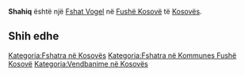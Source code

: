 {{Fshat në Kosovës
 | Emri                = Shahiq
| sqi_N_name = Shahiq
| sqi_N_FULL_NAME_RO = Shahiq
| sqi_N_FULL_NAME_ND_RO = Shahiq
| sqi_N_SORT_NAME_RG = SHAHIQ
| sqi_N_FULL_NAME_RG = Shahiq
| sqi_N_FULL_NAME_ND_RG = Shahiq
| sqi_V_name = Shahiqi
| sqi_V_FULL_NAME_RO = Shahiqi Shaiq Shajiq
| sqi_V_FULL_NAME_ND_RO = Shahiqi Shaiq Shajiq
| sqi_V_SORT_NAME_RG = SHAHIQI SHAIQ SHAJIQ
| sqi_V_FULL_NAME_RG = Shahiqi Shaiq Shajiq
| sqi_V_FULL_NAME_ND_RG = Shahiqi Shaiq Shajiq
| srp_N_name = Šaić
| srp_N_FULL_NAME_RO = Šaić
| srp_N_FULL_NAME_ND_RO = Saic
| srp_N_SORT_NAME_RG = SAIC
| srp_N_FULL_NAME_RG = Šaić
| srp_N_FULL_NAME_ND_RG = Saic
| srp_V_name = Šajić
| srp_V_FULL_NAME_RO = Šajić
| srp_V_FULL_NAME_ND_RO = Sajic
| srp_V_SORT_NAME_RG = SAJIC
| srp_V_FULL_NAME_RG = Šajić
| srp_V_FULL_NAME_ND_RG = Sajic
| srp_VS_name = Шајић
| srp_VS_FULL_NAME_RO = Шајић
| srp_VS_FULL_NAME_ND_RO = Шајић
| srp_VS_SORT_NAME_RG = ШАЈИЋ
| srp_VS_FULL_NAME_RG = Шајић
| srp_VS_FULL_NAME_ND_RG = Шајић

 | Emri (Rasa dhanore) = 
 | Figura              = 
 | Shteti              = Kosovo
 | Komuna              = Fushë Kosovë
 | Kodi postar         = 
 | Sipërfaqja          = 

 | Popullsia           = 

 | Regj. i popullsisë  = 
 | Dend. e popullsisë  = 
 | Faqja zyrtare       = 
 <!--- Koordinatat ----> 
 | Gjerësia            = 42.694167
 | Gjatësia            = 21.623611
 | Lartësia            = 
}}
'''Shahiq''' është një [[Fshat Vogel]] në [[Fushë Kosovë]] të [[Kosovës]].

<!-- == Gjeografia == -->
<!-- == Historia == -->
<!-- == Demografia == -->
== Shih edhe ==
{{Komuna Fushë Kosovë}}
{{Kosovo-Administrata-Cung}}

[[Kategoria:Fshatra në Kosovës]]
[[Kategoria:Fshatra në Kommunes Fushë Kosovë]]
[[Kategoria:Vendbanime në Kosovës]]
